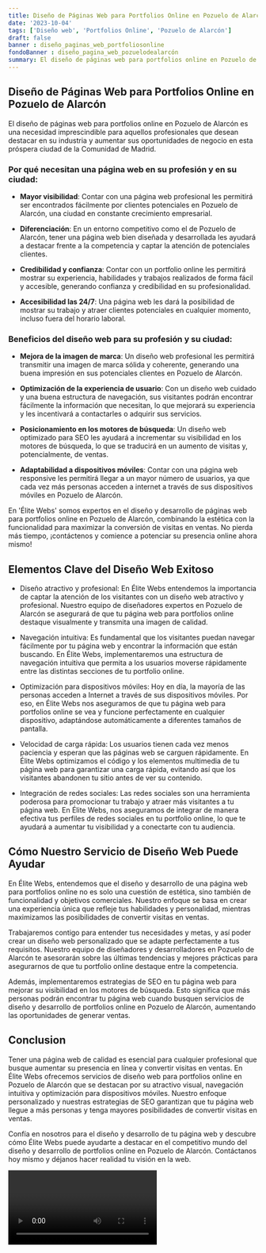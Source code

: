 ```yaml
---
title: Diseño de Páginas Web para Portfolios Online en Pozuelo de Alarcón
date: '2023-10-04'
tags: ['Diseño web', 'Portfolios Online', 'Pozuelo de Alarcón']
draft: false
banner : diseño_paginas_web_portfoliosonline
fondoBanner : diseño_pagina_web_pozuelodealarcón
summary: El diseño de páginas web para portfolios online en Pozuelo de Alarcón es una necesidad imprescindible para aquellos profesionales que desean destacar en su industria y aumentar sus oportunidades de negocio en esta próspera ciudad de la Comunidad de Madrid.
---
```


## Diseño de Páginas Web para Portfolios Online en Pozuelo de Alarcón

El diseño de páginas web para portfolios online en Pozuelo de Alarcón es una necesidad imprescindible para aquellos profesionales que desean destacar en su industria y aumentar sus oportunidades de negocio en esta próspera ciudad de la Comunidad de Madrid.

### Por qué necesitan una página web en su profesión y en su ciudad:

- **Mayor visibilidad**: Contar con una página web profesional les permitirá ser encontrados fácilmente por clientes potenciales en Pozuelo de Alarcón, una ciudad en constante crecimiento empresarial.

- **Diferenciación**: En un entorno competitivo como el de Pozuelo de Alarcón, tener una página web bien diseñada y desarrollada les ayudará a destacar frente a la competencia y captar la atención de potenciales clientes.

- **Credibilidad y confianza**: Contar con un portfolio online les permitirá mostrar su experiencia, habilidades y trabajos realizados de forma fácil y accesible, generando confianza y credibilidad en su profesionalidad.

- **Accesibilidad las 24/7**: Una página web les dará la posibilidad de mostrar su trabajo y atraer clientes potenciales en cualquier momento, incluso fuera del horario laboral.

### Beneficios del diseño web para su profesión y su ciudad:

- **Mejora de la imagen de marca**: Un diseño web profesional les permitirá transmitir una imagen de marca sólida y coherente, generando una buena impresión en sus potenciales clientes en Pozuelo de Alarcón.

- **Optimización de la experiencia de usuario**: Con un diseño web cuidado y una buena estructura de navegación, sus visitantes podrán encontrar fácilmente la información que necesitan, lo que mejorará su experiencia y les incentivará a contactarles o adquirir sus servicios.

- **Posicionamiento en los motores de búsqueda**: Un diseño web optimizado para SEO les ayudará a incrementar su visibilidad en los motores de búsqueda, lo que se traducirá en un aumento de visitas y, potencialmente, de ventas.

- **Adaptabilidad a dispositivos móviles**: Contar con una página web responsive les permitirá llegar a un mayor número de usuarios, ya que cada vez más personas acceden a internet a través de sus dispositivos móviles en Pozuelo de Alarcón.

En 'Élite Webs' somos expertos en el diseño y desarrollo de páginas web para portfolios online en Pozuelo de Alarcón, combinando la estética con la funcionalidad para maximizar la conversión de visitas en ventas. No pierda más tiempo, ¡contáctenos y comience a potenciar su presencia online ahora mismo!

<GifSeo />

<Cta />

## Elementos Clave del Diseño Web Exitoso

- Diseño atractivo y profesional: En Élite Webs entendemos la importancia de captar la atención de los visitantes con un diseño web atractivo y profesional. Nuestro equipo de diseñadores expertos en Pozuelo de Alarcón se asegurará de que tu página web para portfolios online destaque visualmente y transmita una imagen de calidad.

- Navegación intuitiva: Es fundamental que los visitantes puedan navegar fácilmente por tu página web y encontrar la información que están buscando. En Élite Webs, implementaremos una estructura de navegación intuitiva que permita a los usuarios moverse rápidamente entre las distintas secciones de tu portfolio online.

- Optimización para dispositivos móviles: Hoy en día, la mayoría de las personas acceden a Internet a través de sus dispositivos móviles. Por eso, en Élite Webs nos aseguramos de que tu página web para portfolios online se vea y funcione perfectamente en cualquier dispositivo, adaptándose automáticamente a diferentes tamaños de pantalla.

- Velocidad de carga rápida: Los usuarios tienen cada vez menos paciencia y esperan que las páginas web se carguen rápidamente. En Élite Webs optimizamos el código y los elementos multimedia de tu página web para garantizar una carga rápida, evitando así que los visitantes abandonen tu sitio antes de ver su contenido.

- Integración de redes sociales: Las redes sociales son una herramienta poderosa para promocionar tu trabajo y atraer más visitantes a tu página web. En Élite Webs, nos aseguramos de integrar de manera efectiva tus perfiles de redes sociales en tu portfolio online, lo que te ayudará a aumentar tu visibilidad y a conectarte con tu audiencia.

## Cómo Nuestro Servicio de Diseño Web Puede Ayudar

En Élite Webs, entendemos que el diseño y desarrollo de una página web para portfolios online no es solo una cuestión de estética, sino también de funcionalidad y objetivos comerciales. Nuestro enfoque se basa en crear una experiencia única que refleje tus habilidades y personalidad, mientras maximizamos las posibilidades de convertir visitas en ventas.

Trabajaremos contigo para entender tus necesidades y metas, y así poder crear un diseño web personalizado que se adapte perfectamente a tus requisitos. Nuestro equipo de diseñadores y desarrolladores en Pozuelo de Alarcón te asesorarán sobre las últimas tendencias y mejores prácticas para asegurarnos de que tu portfolio online destaque entre la competencia.

Además, implementaremos estrategias de SEO en tu página web para mejorar su visibilidad en los motores de búsqueda. Esto significa que más personas podrán encontrar tu página web cuando busquen servicios de diseño y desarrollo de portfolios online en Pozuelo de Alarcón, aumentando las oportunidades de generar ventas.

## Conclusion

Tener una página web de calidad es esencial para cualquier profesional que busque aumentar su presencia en línea y convertir visitas en ventas. En Élite Webs ofrecemos servicios de diseño web para portfolios online en Pozuelo de Alarcón que se destacan por su atractivo visual, navegación intuitiva y optimización para dispositivos móviles. Nuestro enfoque personalizado y nuestras estrategias de SEO garantizan que tu página web llegue a más personas y tenga mayores posibilidades de convertir visitas en ventas.

Confía en nosotros para el diseño y desarrollo de tu página web y descubre cómo Élite Webs puede ayudarte a destacar en el competitivo mundo del diseño y desarrollo de portfolios online en Pozuelo de Alarcón. Contáctanos hoy mismo y déjanos hacer realidad tu visión en la web.

<Video />

<CtaBot job='Portfolios Online' city='Pozuelo de Alarcón'/>

<Gmaps query='Pozuelo de Alarcón+españa+maps' />